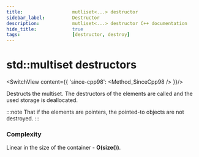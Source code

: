 ```yaml
---
title:					mutliset<...> destructor
sidebar_label:			Destructor
description:			mutliset<...> destructor C++ documentation
hide_title:				true
tags:					[destructor, destroy]
---
```



<!----------------- Codes ---------------------->


# std::multiset destructors

<SwitchView content={{
		'since-cpp98': <Method_SinceCpp98 />
	}}/>

Destructs the multiset. The destructors of the elements are called and the used storage is deallocated.

:::note
That if the elements are pointers, the pointed-to objects are not destroyed.
:::

### Complexity

Linear in the size of the container - **O(size())**.

